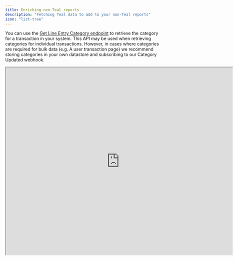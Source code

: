 ```yaml
---
title: Enriching non-Teal reports
description: "Fetching Teal data to add to your non-Teal reports"
icon: "list-tree"
---
```


You can use the [Get Line Entry Category endpoint](/api-reference/line_entries/get_line_entry_categories) to retrieve the category for a transaction in your system. This API may be used when retrieving categories for individual transactions. However, in cases where categories are required for bulk data (e.g. A user transaction page) we recommend storing categories in your own datastore and subscribing to our Category Updated webhook.

<iframe
  src="https://codesandbox.io/embed/bank-transactions-pjhemi?codemirror=1&fontsize=14&hidenavigation=1&hidedevtools=1&theme=dark&view=preview"
  width="725"
  height="600"
  title="Bank Transactions"
  allow="accelerometer; ambient-light-sensor; camera; encrypted-media; geolocation; gyroscope; hid; microphone; midi; payment; usb; vr; xr-spatial-tracking"
  sandbox="allow-forms allow-modals allow-popups allow-presentation allow-same-origin allow-scripts"
></iframe>
